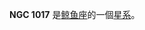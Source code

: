 {{NGCInfoBox|NGCID=NGC 1017|發現者=路易斯·斯威夫特|發現日期=1886年9月29日|其他編號=MCG -2-7-47,KUG 0235-112B|曆元=J2000.0|赤經=37分49.9秒
|赤緯=-11°0'38"|星座=鲸鱼座|星體=星系|星等=14.4|表面亮度=13.3|藍等=15}}

'''NGC 1017''' 是[[鲸鱼座|鲸鱼座]]的一個[[星系|星系]]。

{{NGCReference|1017}}
{{Catalogs|NGC=1017}}

{{Galaxy-stub}}